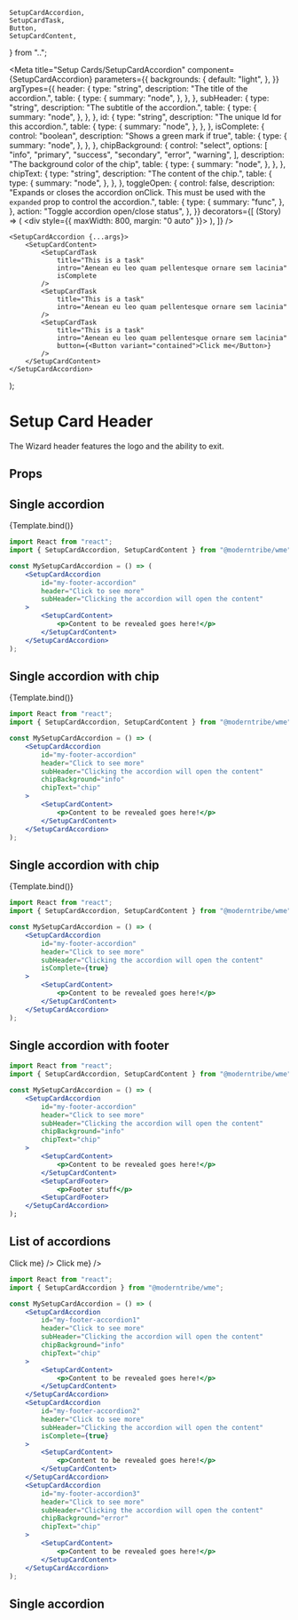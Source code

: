 	SetupCardAccordion,
	SetupCardTask,
	Button,
	SetupCardContent,
} from "..";

<Meta
	title="Setup Cards/SetupCardAccordion"
	component={SetupCardAccordion}
	parameters={{
		backgrounds: {
			default: "light",
		},
	}}
	argTypes={{
		header: {
			type: "string",
			description: "The title of the accordion.",
			table: {
				type: {
					summary: "node",
				},
			},
		},
		subHeader: {
			type: "string",
			description: "The subtitle of the accordion.",
			table: {
				type: {
					summary: "node",
				},
			},
		},
		id: {
			type: "string",
			description: "The unique Id for this accordion.",
			table: {
				type: {
					summary: "node",
				},
			},
		},
		isComplete: {
			control: "boolean",
			description: "Shows a green mark if true",
			table: {
				type: {
					summary: "node",
				},
			},
		},
		chipBackground: {
			control: "select",
			options: [
				"info",
				"primary",
				"success",
				"secondary",
				"error",
				"warning",
			],
			description: "The background color of the chip",
			table: {
				type: {
					summary: "node",
				},
			},
		},
		chipText: {
			type: "string",
			description: "The content of the chip.",
			table: {
				type: {
					summary: "node",
				},
			},
		},
		toggleOpen: {
			control: false,
			description:
				"Expands or closes the accordion onClick. This must be used with the `expanded` prop to control the accordion.",
			table: {
				type: {
					summary: "func",
				},
			},
			action: "Toggle accordion open/close status",
		},
	}}
	decorators={[
		(Story) => (
			<div style={{ maxWidth: 800, margin: "0 auto" }}>
				<Story />
			</div>
		),
	]}
/>

	<SetupCardAccordion {...args}>
		<SetupCardContent>
			<SetupCardTask
				title="This is a task"
				intro="Aenean eu leo quam pellentesque ornare sem lacinia"
				isComplete
			/>
			<SetupCardTask
				title="This is a task"
				intro="Aenean eu leo quam pellentesque ornare sem lacinia"
			/>
			<SetupCardTask
				title="This is a task"
				intro="Aenean eu leo quam pellentesque ornare sem lacinia"
				button={<Button variant="contained">Click me</Button>}
			/>
		</SetupCardContent>
	</SetupCardAccordion>
);

# Setup Card Header

The Wizard header features the logo and the ability to exit.

## Props

<ArgsTable story="." />

## Single accordion

<Canvas>
	<Story
		name="Default"
		args={{
			header: "Example Card Header",
			subHeader: "Donec ullamcorper nulla non metus auctor fringilla.",
			id: "test123",
		}}
	>
		{Template.bind()}
	</Story>
</Canvas>

```jsx
import React from "react";
import { SetupCardAccordion, SetupCardContent } from "@moderntribe/wme";

const MySetupCardAccordion = () => (
	<SetupCardAccordion
		id="my-footer-accordion"
		header="Click to see more"
		subHeader="Clicking the accordion will open the content"
	>
		<SetupCardContent>
			<p>Content to be revealed goes here!</p>
		</SetupCardContent>
	</SetupCardAccordion>
);
```

## Single accordion with chip

<Canvas>
	<Story
		name="With Chip"
		args={{
			header: "Example Card Header",
			subHeader: "Donec ullamcorper nulla non metus auctor fringilla.",
			id: "test123",
			chipText: "chip",
			chipBackground: "info",
		}}
	>
		{Template.bind()}
	</Story>
</Canvas>

```jsx
import React from "react";
import { SetupCardAccordion, SetupCardContent } from "@moderntribe/wme";

const MySetupCardAccordion = () => (
	<SetupCardAccordion
		id="my-footer-accordion"
		header="Click to see more"
		subHeader="Clicking the accordion will open the content"
		chipBackground="info"
		chipText="chip"
	>
		<SetupCardContent>
			<p>Content to be revealed goes here!</p>
		</SetupCardContent>
	</SetupCardAccordion>
);
```

## Single accordion with chip

<Canvas>
	<Story
		name="With Complete Checkmark"
		args={{
			header: "Example Card Header",
			subHeader: "Donec ullamcorper nulla non metus auctor fringilla.",
			id: "test123",
			isComplete: true,
		}}
	>
		{Template.bind()}
	</Story>
</Canvas>

```jsx
import React from "react";
import { SetupCardAccordion, SetupCardContent } from "@moderntribe/wme";

const MySetupCardAccordion = () => (
	<SetupCardAccordion
		id="my-footer-accordion"
		header="Click to see more"
		subHeader="Clicking the accordion will open the content"
		isComplete={true}
	>
		<SetupCardContent>
			<p>Content to be revealed goes here!</p>
		</SetupCardContent>
	</SetupCardAccordion>
);
```

## Single accordion with footer

<Canvas>
	<Story
		name="With Footer"
		args={{
			header: "Example Card Header",
			subHeader: "Donec ullamcorper nulla non metus auctor fringilla.",
			id: "test123",
			isComplete: true,
		}}
	>
		<SetupCardAccordion
			header="Example Card Header"
			subHeader="Donec ullamcorper nulla non metus auctor fringilla."
			chipText="chip"
			id="test3"
		>
			<SetupCardContent>
				<SetupCardTask
					title="This is a task"
					intro="Aenean eu leo quam pellentesque ornare sem lacinia"
					isComplete
				/>
				<SetupCardTask
					title="This is a task"
					intro="Aenean eu leo quam pellentesque ornare sem lacinia"
				/>
				<SetupCardTask
					title="This is a task"
					intro="Aenean eu leo quam pellentesque ornare sem lacinia"
				/>
			</SetupCardContent>
			<SetupCardFooterStories.FooterWithText />
		</SetupCardAccordion>
	</Story>
</Canvas>

```jsx
import React from "react";
import { SetupCardAccordion, SetupCardContent } from "@moderntribe/wme";

const MySetupCardAccordion = () => (
	<SetupCardAccordion
		id="my-footer-accordion"
		header="Click to see more"
		subHeader="Clicking the accordion will open the content"
		chipBackground="info"
		chipText="chip"
	>
		<SetupCardContent>
			<p>Content to be revealed goes here!</p>
		</SetupCardContent>
		<SetupCardFooter>
			<p>Footer stuff</p>
		<SetupCardFooter>
	</SetupCardAccordion>
);
```

## List of accordions

<Canvas>
	<Story name="List">
		<SetupCardAccordion
			header="Example Card Header"
			subHeader="Donec ullamcorper nulla non metus auctor fringilla."
			chipText="chip"
			id="test3"
		>
			<SetupCardContent>
				<SetupCardTask
					title="This is a task"
					intro="Aenean eu leo quam pellentesque ornare sem lacinia"
					isComplete
				/>
				<SetupCardTask
					title="This is a task"
					intro="Aenean eu leo quam pellentesque ornare sem lacinia"
				/>
				<SetupCardTask
					title="This is a task"
					intro="Aenean eu leo quam pellentesque ornare sem lacinia"
				/>
			</SetupCardContent>
		</SetupCardAccordion>
		<SetupCardAccordion
			header="Example Card Header"
			subHeader="Donec ullamcorper nulla non metus auctor fringilla."
			isComplete
			id="test3"
		>
			<SetupCardContent>
				<SetupCardTask
					title="This is a task"
					intro="Aenean eu leo quam pellentesque ornare sem lacinia"
				/>
				<SetupCardTask
					title="This is a task"
					intro="Aenean eu leo quam pellentesque ornare sem lacinia"
				/>
				<SetupCardTask
					title="This is a task"
					intro="Aenean eu leo quam pellentesque ornare sem lacinia"
					button={<Button variant="contained">Click me</Button>}
				/>
			</SetupCardContent>
		</SetupCardAccordion>
		<SetupCardAccordion
			header="Example Card Header"
			subHeader="Donec ullamcorper nulla non metus auctor fringilla."
			chipText="chip"
			chipBackground="primary"
			id="test3"
		>
			<SetupCardContent>
				<SetupCardTask
					title="This is a task"
					intro="Aenean eu leo quam pellentesque ornare sem lacinia"
				/>
				<SetupCardTask
					title="This is a task"
					intro="Aenean eu leo quam pellentesque ornare sem lacinia"
				/>
				<SetupCardTask
					title="This is a task"
					intro="Aenean eu leo quam pellentesque ornare sem lacinia"
				/>
			</SetupCardContent>
		</SetupCardAccordion>
		<SetupCardAccordion
			header="Example Card Header"
			subHeader="Donec ullamcorper nulla non metus auctor fringilla."
			id="test3"
		>
			<SetupCardContent>
				<SetupCardTask
					title="This is a task"
					intro="Aenean eu leo quam pellentesque ornare sem lacinia"
					isComplete
				/>
				<SetupCardTask
					title="This is a task"
					intro="Aenean eu leo quam pellentesque ornare sem lacinia"
				/>
				<SetupCardTask
					title="This is a task"
					intro="Aenean eu leo quam pellentesque ornare sem lacinia"
					button={<Button variant="contained">Click me</Button>}
				/>
			</SetupCardContent>
		</SetupCardAccordion>
	</Story>
</Canvas>

```jsx
import React from "react";
import { SetupCardAccordion } from "@moderntribe/wme";

const MySetupCardAccordion = () => (
	<SetupCardAccordion
		id="my-footer-accordion1"
		header="Click to see more"
		subHeader="Clicking the accordion will open the content"
		chipBackground="info"
		chipText="chip"
	>
		<SetupCardContent>
			<p>Content to be revealed goes here!</p>
		</SetupCardContent>
	</SetupCardAccordion>
	<SetupCardAccordion
		id="my-footer-accordion2"
		header="Click to see more"
		subHeader="Clicking the accordion will open the content"
		isComplete={true}
	>
		<SetupCardContent>
			<p>Content to be revealed goes here!</p>
		</SetupCardContent>
	</SetupCardAccordion>
	<SetupCardAccordion
		id="my-footer-accordion3"
		header="Click to see more"
		subHeader="Clicking the accordion will open the content"
		chipBackground="error"
		chipText="chip"
	>
		<SetupCardContent>
			<p>Content to be revealed goes here!</p>
		</SetupCardContent>
	</SetupCardAccordion>
);
```

## Single accordion
